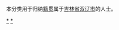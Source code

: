 {{Catnav|頁面分類|各種主題的頁面分類|依中国各省来作的分类|各地中国人|吉林人|四平人}}
{{Catnav|頁面分類|人物|各國人物|中国人|各地中国人|吉林人|四平人}}

本分类用于归纳[[籍贯|籍贯]]属于[[吉林省|吉林省]][[双辽市|双辽市]]的人士。

[[Category:四平人|*]]
[[Category:双辽市|*]]